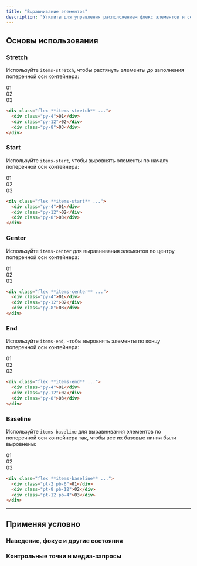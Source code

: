```yaml
---
title: "Выравнивание элементов"
description: "Утилиты для управления расположением флекс элементов и сетки вдоль поперечной оси контейнера."
---
```




## Основы использования

### Stretch

Используйте `items-stretch`, чтобы растянуть элементы до заполнения поперечной оси контейнера:

<Example>
  <div class="font-mono text-white text-sm font-bold leading-6">
    <div class="flex items-stretch gap-4 w-full rounded-lg bg-stripes-cyan text-center">
      <div class="py-4 flex-1 flex items-center justify-center shadow-lg rounded-lg bg-cyan-500">01</div>
      <div class="py-12 flex-1 flex items-center justify-center shadow-lg rounded-lg bg-cyan-500">02</div>
      <div class="py-8 flex-1 flex items-center justify-center shadow-lg rounded-lg bg-cyan-500">03</div>
    </div>
  </div>
</Example>

```html
<div class="flex **items-stretch** ...">
  <div class="py-4">01</div>
  <div class="py-12">02</div>
  <div class="py-8">03</div>
</div>
```

### Start

Используйте `items-start`, чтобы выровнять элементы по началу поперечной оси контейнера:

<Example>
  <div class="font-mono text-white text-sm font-bold leading-6">
    <div class="flex items-start gap-4 w-full rounded-lg bg-stripes-pink text-center">
      <div class="py-4 flex-1 flex items-center justify-center shadow-lg rounded-lg bg-pink-500">01</div>
      <div class="py-12 flex-1 flex items-center justify-center shadow-lg rounded-lg bg-pink-500">02</div>
      <div class="py-8 flex-1 flex items-center justify-center shadow-lg rounded-lg bg-pink-500">03</div>
    </div>
  </div>
</Example>

```html
<div class="flex **items-start** ...">
  <div class="py-4">01</div>
  <div class="py-12">02</div>
  <div class="py-8">03</div>
</div>
```

### Center

Используйте `items-center` для выравнивания элементов по центру поперечной оси контейнера:

<Example>
  <div class="font-mono text-white text-sm font-bold leading-6">
    <div class="flex items-center gap-4 w-full rounded-lg bg-stripes-violet text-center">
      <div class="py-4 flex-1 flex items-center justify-center shadow-lg rounded-lg bg-violet-500">01</div>
      <div class="py-12 flex-1 flex items-center justify-center shadow-lg rounded-lg bg-violet-500">02</div>
      <div class="py-8 flex-1 flex items-center justify-center shadow-lg rounded-lg bg-violet-500">03</div>
    </div>
  </div>
</Example>

```html
<div class="flex **items-center** ...">
  <div class="py-4">01</div>
  <div class="py-12">02</div>
  <div class="py-8">03</div>
</div>
```

### End

Используйте `items-end`, чтобы выровнять элементы по концу поперечной оси контейнера:

<Example>
  <div class="font-mono text-white text-sm font-bold leading-6">
    <div class="flex items-end gap-4 w-full rounded-lg bg-stripes-light-blue text-center">
      <div class="py-4 flex-1 flex items-center justify-center shadow-lg rounded-lg bg-light-blue-500">01</div>
      <div class="py-12 flex-1 flex items-center justify-center shadow-lg rounded-lg bg-light-blue-500">02</div>
      <div class="py-8 flex-1 flex items-center justify-center shadow-lg rounded-lg bg-light-blue-500">03</div>
    </div>
  </div>
</Example>

```html
<div class="flex **items-end** ...">
  <div class="py-4">01</div>
  <div class="py-12">02</div>
  <div class="py-8">03</div>
</div>
```

### Baseline

Используйте `items-baseline` для выравнивания элементов по поперечной оси контейнера так, чтобы все их базовые линии были выровнены:

<Example>
  <div class="font-mono text-white text-sm font-bold leading-6">
    <div class="flex items-baseline gap-4 w-full rounded-lg bg-stripes-blue text-center">
      <div class="pt-2 pb-6 flex-1 flex items-center justify-center shadow-lg rounded-lg bg-blue-500">01</div>
      <div class="pt-8 pb-12 flex-1 flex items-center justify-center shadow-lg rounded-lg bg-blue-500">02</div>
      <div class="pt-12 pb-4 flex-1 flex items-center justify-center shadow-lg rounded-lg bg-blue-500">03</div>
    </div>
  </div>
</Example>

```html
<div class="flex **items-baseline** ...">
  <div class="pt-2 pb-6">01</div>
  <div class="pt-8 pb-12">02</div>
  <div class="pt-12 pb-4">03</div>
</div>
```

---

## <Heading ignore>Применяя условно</Heading>

### <Heading ignore>Наведение, фокус и другие состояния</Heading>

<HoverFocusAndOtherStates defaultClass="items-stretch" featuredClass="items-center" />

### <Heading ignore>Контрольные точки и медиа-запросы</Heading>

<BreakpointsAndMediaQueries defaultClass="items-stretch" featuredClass="items-center" />
